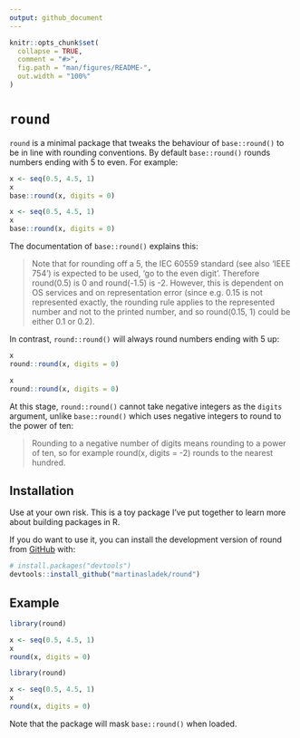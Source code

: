 ```yaml
---
output: github_document
---
```


<!-- README.md is generated from README.Rmd. Please edit that file -->

```r
knitr::opts_chunk$set(
  collapse = TRUE,
  comment = "#>",
  fig.path = "man/figures/README-",
  out.width = "100%"
)
```

# `round`

<!-- badges: start -->
<!-- badges: end -->

`round` is a minimal package that tweaks the behaviour of `base::round()` to be in line with rounding conventions. By default `base::round()` rounds numbers ending with 5 to even. For example: 

```r
x <- seq(0.5, 4.5, 1)
x
base::round(x, digits = 0)
```

```r
x <- seq(0.5, 4.5, 1)
x
base::round(x, digits = 0)
```

The documentation of `base::round()` explains this: 

> Note that for rounding off a 5, the IEC 60559 standard (see also ‘IEEE 754’) is expected to be used, ‘go to the even digit’. Therefore round(0.5) is 0 and round(-1.5) is -2. However, this is dependent on OS services and on representation error (since e.g. 0.15 is not represented exactly, the rounding rule applies to the represented number and not to the printed number, and so round(0.15, 1) could be either 0.1 or 0.2).


In contrast, `round::round()` will always round numbers ending with 5 up: 

```r
x
round::round(x, digits = 0)
```

```r
x
round::round(x, digits = 0)
```

At this stage, `round::round()` cannot take negative integers as the `digits` argument, unlike `base::round()` which uses negative integers to round to the power of ten: 

> Rounding to a negative number of digits means rounding to a power of ten, so for example round(x, digits = -2) rounds to the nearest hundred.

## Installation

Use at your own risk. This is a toy package I've put together to learn more about building packages in R. 

If you do want to use it, you can install the development version of round from [GitHub](https://github.com/) with:

``` r
# install.packages("devtools")
devtools::install_github("martinasladek/round")
```

## Example


```r
library(round)

x <- seq(0.5, 4.5, 1)
x
round(x, digits = 0)
```

```r
library(round)

x <- seq(0.5, 4.5, 1)
x
round(x, digits = 0)
```

Note that the package will mask `base::round()` when loaded. 
